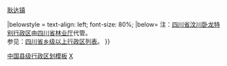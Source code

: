{{Navbox
|name = 卧龙特别行政区行政区划
|title = [[卧龙国家级自然保护区|四川省汶川卧龙特别行政区]]行政区划
|above = 行政隶属：[[中华人民共和国]][[四川省]]　　行政办公室驻地：[[卧龙镇 (汶川县)|卧龙镇]]
|state = {{{state<includeonly>|collapsed</includeonly>}}}

|group1 = 2[[行政建制镇]]
|list1 = [[卧龙镇 (汶川县)|卧龙镇]]{{`}}[[耿达镇]]

|belowstyle = text-align: left; font-size: 80%;
|below= 注：[[卧龙国家级自然保护区|四川省汶川卧龙特别行政区]]由[[四川省林业厅]]代管。<br />参见：[[四川省乡级以上行政区列表]]。
}}<noinclude>
[[Category:中国县级行政区划模板|中国县级行政区划模板]]
[[Category:四川省县级行政区划模板|X]]
</noinclude>